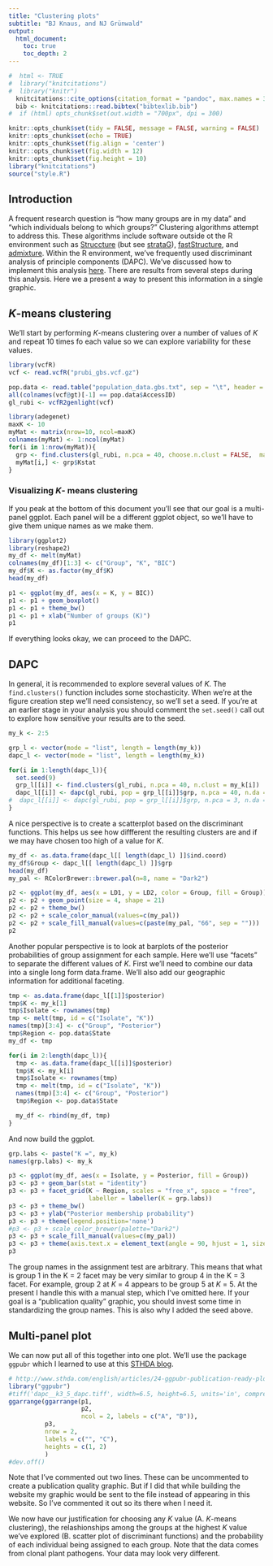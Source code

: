 ```yaml
---
title: "Clustering plots"
subtitle: "BJ Knaus, and NJ Grünwald"
output:
  html_document:
    toc: true
    toc_depth: 2
---
```



```r
#  html <- TRUE
#  library("knitcitations")
#  library("knitr")
  knitcitations::cite_options(citation_format = "pandoc", max.names = 3, style = "html", hyperlink = "to.doc")
  bib <- knitcitations::read.bibtex("bibtexlib.bib")
#  if (html) opts_chunk$set(out.width = "700px", dpi = 300)
```


```r
knitr::opts_chunk$set(tidy = FALSE, message = FALSE, warning = FALSE)
knitr::opts_chunk$set(echo = TRUE)
knitr::opts_chunk$set(fig.align = 'center')
knitr::opts_chunk$set(fig.width = 12)
knitr::opts_chunk$set(fig.height = 10)
library("knitcitations")
source("style.R")
```


## Introduction


A frequent research question is "how many groups are in my data" and "which 
individuals belong to which groups?"
Clustering algorithms attempt to address this.
These algorithms include software outside ot the R environment such as [Struccture](https://web.stanford.edu/group/pritchardlab/structure.html) (but see [strataG](https://CRAN.R-project.org/package=strataG )), 
[fastStructure](http://rajanil.github.io/fastStructure/), 
and [admixture](http://software.genetics.ucla.edu/admixture/).
Within the R environment, we've frequently used discriminant analysis of
principle components (DAPC).
We've discussed how to implement this analysis [here](http://grunwaldlab.github.io/Population_Genetics_in_R/gbs_analysis.html#population-genetic-analyses-for-gbs-data).
There are results from several steps during this analysis.
Here we a present a way to present this information in a single graphic.


## *K*-means clustering


We'll start by performing *K*-means clustering over a number of values of *K* 
and repeat 10 times fo each value so we can explore variability for these values.


```r
library(vcfR)
vcf <- read.vcfR("prubi_gbs.vcf.gz")
```


```r
pop.data <- read.table("population_data.gbs.txt", sep = "\t", header = TRUE)
all(colnames(vcf@gt)[-1] == pop.data$AccessID)
gl_rubi <- vcfR2genlight(vcf)

library(adegenet)
maxK <- 10
myMat <- matrix(nrow=10, ncol=maxK)
colnames(myMat) <- 1:ncol(myMat)
for(i in 1:nrow(myMat)){
  grp <- find.clusters(gl_rubi, n.pca = 40, choose.n.clust = FALSE,  max.n.clust = maxK)
  myMat[i,] <- grp$Kstat
}
```


### Visualizing *K*- means clustering


If you peak at the bottom of this document you'll see that our goal is a
multi-panel ggplot.
Each panel will be a different ggplot object, so we'll have to give them unique 
names as we make them.


```r
library(ggplot2)
library(reshape2)
my_df <- melt(myMat)
colnames(my_df)[1:3] <- c("Group", "K", "BIC")
my_df$K <- as.factor(my_df$K)
head(my_df)

p1 <- ggplot(my_df, aes(x = K, y = BIC))
p1 <- p1 + geom_boxplot()
p1 <- p1 + theme_bw()
p1 <- p1 + xlab("Number of groups (K)")
p1
```


If everything looks okay, we can proceed to the DAPC.


## DAPC


In general, it is recommended to explore several values of *K*.
The `find.clusters()` function includes some stochasticity.
When we're at the figure creation step we'll need consistency, so we'll set 
a seed.
If you're at an earlier stage in your analysis you should comment the
`set.seed()` call out to explore how sensitive your results are to the seed.


```r
my_k <- 2:5

grp_l <- vector(mode = "list", length = length(my_k))
dapc_l <- vector(mode = "list", length = length(my_k))

for(i in 1:length(dapc_l)){
  set.seed(9)
  grp_l[[i]] <- find.clusters(gl_rubi, n.pca = 40, n.clust = my_k[i])
  dapc_l[[i]] <- dapc(gl_rubi, pop = grp_l[[i]]$grp, n.pca = 40, n.da = my_k[i])
#  dapc_l[[i]] <- dapc(gl_rubi, pop = grp_l[[i]]$grp, n.pca = 3, n.da = 2)
}
```


A nice perspective is to create a scatterplot based on the discriminant
functions.
This helps us see how diffferent the resulting clusters are and if we may have 
chosen too high of a value for *K*.


```r
my_df <- as.data.frame(dapc_l[[ length(dapc_l) ]]$ind.coord)
my_df$Group <- dapc_l[[ length(dapc_l) ]]$grp
head(my_df)
my_pal <- RColorBrewer::brewer.pal(n=8, name = "Dark2")

p2 <- ggplot(my_df, aes(x = LD1, y = LD2, color = Group, fill = Group))
p2 <- p2 + geom_point(size = 4, shape = 21)
p2 <- p2 + theme_bw()
p2 <- p2 + scale_color_manual(values=c(my_pal))
p2 <- p2 + scale_fill_manual(values=c(paste(my_pal, "66", sep = "")))
p2
```


Another popular perspective is to look at barplots of the posterior 
probabilities of group assignment for each sample.
Here we'll use "facets" to separate the different values of *K*.
First we'll need to combine our data into a single long form data.frame.
We'll also add our geographic information for additional faceting.


```r
tmp <- as.data.frame(dapc_l[[1]]$posterior)
tmp$K <- my_k[1]
tmp$Isolate <- rownames(tmp)
tmp <- melt(tmp, id = c("Isolate", "K"))
names(tmp)[3:4] <- c("Group", "Posterior")
tmp$Region <- pop.data$State
my_df <- tmp

for(i in 2:length(dapc_l)){
  tmp <- as.data.frame(dapc_l[[i]]$posterior)
  tmp$K <- my_k[i]
  tmp$Isolate <- rownames(tmp)
  tmp <- melt(tmp, id = c("Isolate", "K"))
  names(tmp)[3:4] <- c("Group", "Posterior")
  tmp$Region <- pop.data$State

  my_df <- rbind(my_df, tmp)
}

```

And now build the ggplot.

```r
grp.labs <- paste("K =", my_k)
names(grp.labs) <- my_k

p3 <- ggplot(my_df, aes(x = Isolate, y = Posterior, fill = Group))
p3 <- p3 + geom_bar(stat = "identity")
p3 <- p3 + facet_grid(K ~ Region, scales = "free_x", space = "free", 
                      labeller = labeller(K = grp.labs))
p3 <- p3 + theme_bw()
p3 <- p3 + ylab("Posterior membership probability")
p3 <- p3 + theme(legend.position='none')
#p3 <- p3 + scale_color_brewer(palette="Dark2")
p3 <- p3 + scale_fill_manual(values=c(my_pal))
p3 <- p3 + theme(axis.text.x = element_text(angle = 90, hjust = 1, size = 8))
p3
```

The group names in the assignment test are arbitrary.
This means that what is group 1 in the K = 2 facet may be very similar to group
4 in the K = 3 facet.
For example, group 2 at *K* = 4 appears to be group 5 at *K* = 5.
At the present I handle this with a manual step, which I've omitted here.
If your goal is a "publication quality" graphic, you should invest some time in
standardizing the group names.
This is also why I added the seed above.


## Multi-panel plot


We can now put all of this together into one plot.
We'll use the package `ggpubr` which I learned to use at this [STHDA blog](http://www.sthda.com/english/articles/24-ggpubr-publication-ready-plots/81-ggplot2-easy-way-to-mix-multiple-graphs-on-the-same-page/).


```r
# http://www.sthda.com/english/articles/24-ggpubr-publication-ready-plots/81-ggplot2-easy-way-to-mix-multiple-graphs-on-the-same-page/
library("ggpubr")
#tiff('dapc__k3_5_dapc.tiff', width=6.5, height=6.5, units='in', compression='lzw', res=300)
ggarrange(ggarrange(p1,
                    p2,
                    ncol = 2, labels = c("A", "B")),
          p3,
          nrow = 2,
          labels = c("", "C"),
          heights = c(1, 2)
          )
#dev.off()
```


Note that I've commented out two lines.
These can be uncommented to create a publication quality graphic.
But if I did that while building the website my graphic would be sent to the file instead of appearing in this website.
So I've commented it out so its there when I need it.

We now have our justification for choosing any *K* value (A. *K*-means
clustering), the relashionships among the groups at the highest *K* value we've
explored (B. scatter plot of discriminant functions) and the probability of each
individual being assigned to each group.
Note that the data comes from clonal plant pathogens.
Your data may look very different.


